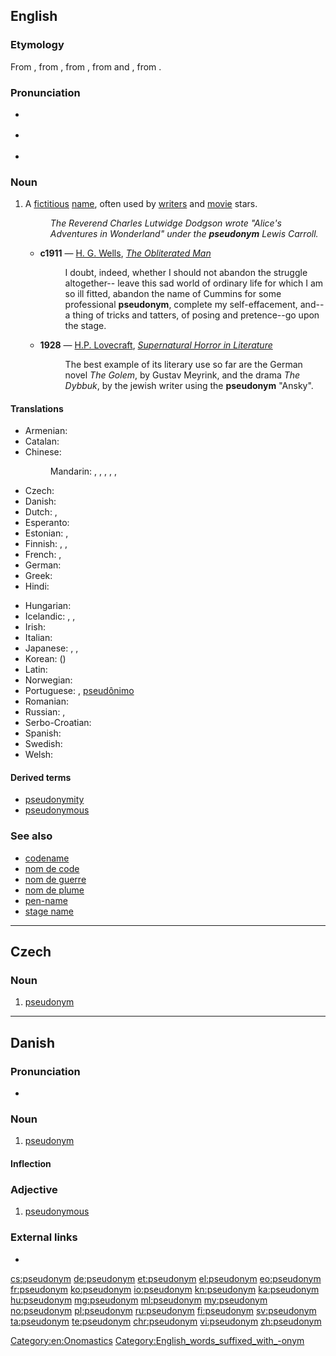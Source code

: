 {{also|Pseudonym}}
==English==
{{was wotd|2006|October|5}}
{{wikipedia}}

===Etymology===
From {{term|pseudonymous}}, from {{etyl|fr|en}} {{term|pseudonyme||lang=fr|having a false name}}, from {{etyl|grc|en}} {{term|ψευδώνυμος||tr=pseudōnumos|lang=grc}}, from {{term|ψευδής||false|tr=pseudēs|lang=grc}} and {{term|ὄνυμα|tr=onuma|lang=grc}}, from {{term|ὄνομα||name|tr=onoma|lang=grc}}.

===Pronunciation===
* {{a|UK}} {{IPA|/ˈs(j)uː.dəʊ.nɪm/|/ˈsu.də.nɪm/}}
* {{a|US}} {{IPA|/ˈsudoʊnɪm/}}
* {{audio|en-us-pseudonym.ogg|Audio (US)}}

===Noun===
{{en-noun}}

# A [[fictitious]] [[name]], often used by [[writer]]s and [[movie]] stars.
#: ''The Reverend Charles Lutwidge Dodgson wrote "Alice's Adventures in Wonderland" under the '''pseudonym''' Lewis Carroll.''
#* '''c1911''' — [[w:H. G. Wells|H. G. Wells]], ''[[s:The Obliterated Man|The Obliterated Man]]''
#*: I doubt, indeed, whether I should not abandon the struggle altogether-- leave this sad world of ordinary life for which I am so ill fitted, abandon the name of Cummins for some professional '''pseudonym''', complete my self-effacement, and--a thing of tricks and tatters, of posing and pretence--go upon the stage.
#* '''1928''' — [[w:H.P. Lovecraft|H.P. Lovecraft]], ''[[s:Supernatural Horror in Literature|Supernatural Horror in Literature]]''
#*: The best example of its literary use so far are the German novel ''The Golem'', by Gustav Meyrink, and the drama ''The Dybbuk'', by the jewish writer using the '''pseudonym''' "Ansky".

====Translations====
{{trans-top|fictious name}}
* Armenian: {{t|hy|կեղծանուն|tr=kełcanun|sc=Armn}}
* Catalan: {{t+|ca|pseudònim|m}}
* Chinese:
*: Mandarin: {{qualifier|fake name}} {{t+|cmn|假名|tr=jiǎmíng|sc=Hani}}, {{qualifier|assumed name}} {{t+|cmn|化名|tr=huàmíng|sc=Hani}}, {{qualifier|pen name}} {{t+|cmn|筆名|sc=Hani}}, {{t+|cmn|笔名|tr=bǐmíng|sc=Hani}}, {{qualifier|stage name}} {{t|cmn|藝名|sc=Hani}}, {{t+|cmn|艺名|tr=yìmíng|sc=Hani}}
* Czech: {{t+|cs|pseudonym|m}}
* Danish: {{t|da|pseudonym}}
* Dutch: {{t+|nl|pseudoniem|n}}, {{t+|nl|schuilnaam|m}}
* Esperanto: {{t|eo|pseŭdonimo}}
* Estonian: {{t|et|varjunimi}}, {{t|et|pseudonüüm}}
* Finnish: {{t|fi|salanimi}}, {{t+|fi|nimimerkki}}, {{t+|fi|pseudonyymi}}
* French: {{t+|fr|nom de guerre|m}}, {{t+|fr|pseudonyme|m}}
* German: {{t+|de|Pseudonym|n}}
* Greek: {{t+|el|ψευδώνυμο|n|tr=pseudónymo}}
* Hindi: {{t|hi|तख़ल्लुस|tr=takʰallus|sc=Deva}}
{{trans-mid}}
* Hungarian: {{t+|hu|álnév}}
* Icelandic: {{t|is|höfundarnafn|n}}, {{t|is|dulnefni|n}}, {{t|is|leyninafn|n}}
* Irish: {{t|ga|ainm bréige|m}}
* Italian: {{t+|it|pseudonimo|m}}
* Japanese: {{t|ja|雅号|tr=がごう, gagō|sc=Jpan}}, {{t+|ja|筆名|tr=ひつめい, hitsumei|sc=Jpan}}, {{t|ja|ペンネーム|tr=pennēmu|sc=Jpan}}
* Korean: {{t+|ko|익명|tr=ingmyeong|sc=Kore}} ({{t+|ko|匿名|sc=Kore}})
* Latin: {{t|la|pseudonymum|n}}
* Norwegian: {{t|no|psevdonym|n}}
* Portuguese: {{t|pt|pseudónimo|m}}, [[pseudônimo]] {{g|m}} {{qualifier|Brazil}}
* Romanian: {{t+|ro|pseudonim|n}}
* Russian: {{t+|ru|псевдони́м|m|tr=psevdoním}}, {{t|ru|вымышленное имя|n|tr=výmyšlennoje ímja|sc=Cyrl}}
* Serbo-Croatian: {{t|sh|pseudonim|m}}
* Spanish: {{t+|es|seudónimo|m}}
* Swedish: {{t+|sv|pseudonym}}
* Welsh: {{t|cy|ffugenw|m}}
{{trans-bottom}}

====Derived terms====
* [[pseudonymity]]
* [[pseudonymous]]

===See also===
* [[codename]]
* [[nom de code]]
* [[nom de guerre]]
* [[nom de plume]]
* [[pen-name]]
* [[stage name]]

[[Category:en:Onomastics]]

----

==Czech==

===Noun===
{{cs-noun|g=m}}

# [[#English|pseudonym]]

----

==Danish==

===Pronunciation===
* {{IPA|/sœvdonyːm/|[sœwd̥oˈnyːˀm]|lang=da}}

===Noun===
{{da-noun|et|er}}

# [[pseudonym#English|pseudonym]]

====Inflection====
{{da-noun-infl|et|er}}

===Adjective===
{{head|da|adjective|neuter|pseudonymt|definite and plural|pseudonyme}}

# [[pseudonymous]]

===External links===
* {{pedialite|lang=da}}

[[Category:English_words_suffixed_with_-onym]]

[[cs:pseudonym]]
[[de:pseudonym]]
[[et:pseudonym]]
[[el:pseudonym]]
[[eo:pseudonym]]
[[fr:pseudonym]]
[[ko:pseudonym]]
[[io:pseudonym]]
[[kn:pseudonym]]
[[ka:pseudonym]]
[[hu:pseudonym]]
[[mg:pseudonym]]
[[ml:pseudonym]]
[[my:pseudonym]]
[[no:pseudonym]]
[[pl:pseudonym]]
[[ru:pseudonym]]
[[fi:pseudonym]]
[[sv:pseudonym]]
[[ta:pseudonym]]
[[te:pseudonym]]
[[chr:pseudonym]]
[[vi:pseudonym]]
[[zh:pseudonym]]